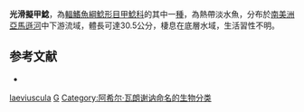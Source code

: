 {{Speciesbox
| taxon = Pseudoloricaria laeviuscula
| binomial_authority = [[Achille_Valenciennes|Valenciennes]], 1840
| status = NE
| status_system = IUCN3.1
| synonyms = *''Loricaria laeviuscula'',Valenciennes, 1840
}}

'''光滑擬甲鯰'''，為[[輻鰭魚綱|輻鰭魚綱]][[鯰形目|鯰形目]][[甲鯰科|甲鯰科]]的其中一[[種|種]]，為熱帶淡水魚，分布於[[南美洲|南美洲]][[亞馬遜河|亞馬遜河]]中下游流域，體長可達30.5公分，棲息在底層水域，生活習性不明。

==参考文献==
*{{FishBase_species|genus=Pseudoloricaria|species=laeviuscula|year=2014|month=11}}
{{taxonbar}}

[[Category:擬甲鯰屬|laeviuscula]]
[[Category:1840年描述的鱼类|G]]
[[Category:阿希尔·瓦朗谢讷命名的生物分类|Category:阿希尔·瓦朗谢讷命名的生物分类]]